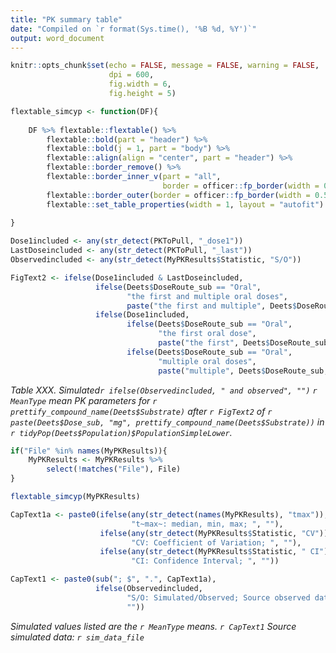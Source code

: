 ```yaml
---
title: "PK summary table"
date: "Compiled on `r format(Sys.time(), '%B %d, %Y')`"
output: word_document
---
```


```r

knitr::opts_chunk$set(echo = FALSE, message = FALSE, warning = FALSE, 
                      dpi = 600, 
                      fig.width = 6, 
                      fig.height = 5)

```

```r

flextable_simcyp <- function(DF){
    
    DF %>% flextable::flextable() %>% 
        flextable::bold(part = "header") %>%
        flextable::bold(j = 1, part = "body") %>% 
        flextable::align(align = "center", part = "header") %>%
        flextable::border_remove() %>% 
        flextable::border_inner_v(part = "all", 
                                  border = officer::fp_border(width = 0.5)) %>% 
        flextable::border_outer(border = officer::fp_border(width = 0.5)) %>% 
        flextable::set_table_properties(width = 1, layout = "autofit")
    
}

```

```r

Dose1included <- any(str_detect(PKToPull, "_dose1"))
LastDoseincluded <- any(str_detect(PKToPull, "_last"))
Observedincluded <- any(str_detect(MyPKResults$Statistic, "S/O"))

FigText2 <- ifelse(Dose1included & LastDoseincluded, 
                   ifelse(Deets$DoseRoute_sub == "Oral", 
                          "the first and multiple oral doses", 
                          paste("the first and multiple", Deets$DoseRoute_sub, "doses")),
                   ifelse(Dose1included, 
                          ifelse(Deets$DoseRoute_sub == "Oral", 
                                 "the first oral dose",
                                 paste("the first", Deets$DoseRoute_sub, "dose")),
                          ifelse(Deets$DoseRoute_sub == "Oral", 
                                 "multiple oral doses", 
                                 paste("multiple", Deets$DoseRoute_sub, "doses"))))

```

*Table XXX. Simulated`r ifelse(Observedincluded, " and observed", "")` `r MeanType` mean PK parameters for `r prettify_compound_name(Deets$Substrate)` after `r FigText2` of `r paste(Deets$Dose_sub, "mg", prettify_compound_name(Deets$Substrate))` in `r tidyPop(Deets$Population)$PopulationSimpleLower`.*


```r

if("File" %in% names(MyPKResults)){
    MyPKResults <- MyPKResults %>% 
        select(!matches("File"), File)
}

flextable_simcyp(MyPKResults)

```

```r

CapText1a <- paste0(ifelse(any(str_detect(names(MyPKResults), "tmax")), 
                           "t~max~: median, min, max; ", ""), 
                    ifelse(any(str_detect(MyPKResults$Statistic, "CV")),
                           "CV: Coefficient of Variation; ", ""), 
                    ifelse(any(str_detect(MyPKResults$Statistic, " CI")),
                           "CI: Confidence Interval; ", ""))

CapText1 <- paste0(sub("; $", ".", CapText1a), 
                   ifelse(Observedincluded, 
                          "S/O: Simulated/Observed; Source observed data: Clinical Study XXX; ",
                          ""))

```

*Simulated values listed are the `r MeanType` means. `r CapText1` Source simulated data: `r sim_data_file`* 


